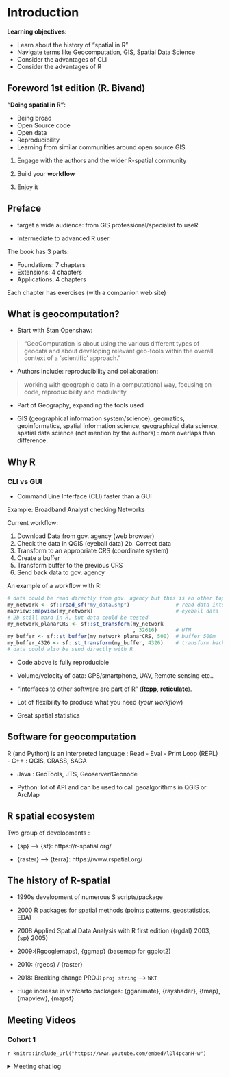 # Introduction

**Learning objectives:**

- Learn about the history of "spatial in R"  
- Navigate terms like Geocomputation, GIS, Spatial Data Science 
- Consider the advantages of CLI  
- Consider the advantages of R

## Foreword 1st edition (R. Bivand) 

**"Doing spatial in R"**:

  - Being broad  
  - Open Source code  
  - Open data  
  - Reproducibility  
  - Learning from similar communities around open source GIS



  1) Engage with the authors and the wider R-spatial community
  
  2) Build your **workflow**

  3) Enjoy it
  
  
## Preface
 
 - target a wide audience: from GIS professional/specialist to useR   
 
 - Intermediate to advanced R user.
 
 The book has 3 parts: 
 
 - Foundations: 7 chapters  
 - Extensions: 4 chapters  
 - Applications: 4 chapters  
 
Each chapter has exercises (with a companion web site) 

## What is geocomputation?

- Start with Stan Openshaw:

> “GeoComputation is about using the various different types of geodata and about developing relevant geo-tools within the overall context of a ‘scientific’ approach.”

- Authors include: reproducibility and collaboration: 

> working with geographic data in a computational way, focusing on code, reproducibility and modularity.

- Part of Geography, expanding the tools used

- GIS (geographical information system/science), geomatics, geoinformatics, spatial information science, geographical data science, spatial data science (not mention by the authors) : more overlaps than difference.

## Why R 

### CLI vs GUI

- Command Line Interface (CLI) faster than a GUI

Example:  Broadband Analyst checking Networks

Current workflow: 

1. Download Data from gov. agency (web browser)  
2. Check the data in QGIS (eyeball data)
2b. Correct data 
3. Transform to an appropriate CRS (coordinate system)
4. Create a buffer
5. Transform buffer to the previous CRS
6. Send back data to gov. agency

An example of a workflow with R:

```{r workflowexample, eval=FALSE}
# data could be read directly from gov. agency but this is an other topic
my_network <- sf::read_sf("my_data.shp")               # read data into R 
mapview::mapview(my_network)                           # eyeball data 
# 2b still hard in R, but data could be tested 
my_network_planarCRS <- sf::st_transform(my_network
                                         , 32616)      # UTM 
my_buffer <- sf::st_buffer(my_network_planarCRS, 500)  # buffer 500m
my_buffer_4326 <- sf::st_transform(my_buffer, 4326)    # transform back 
# data could also be send directly with R
```


- Code above is fully reproducible

- Volume/velocity of data: GPS/smartphone, UAV, Remote sensing etc..   

- "Interfaces to other software are part of R" (**Rcpp**, **reticulate**).

- Lot of flexibility to produce what you need (*your workflow*)

- Great spatial statistics  

## Software for geocomputation 

R (and Python) is an interpreted language : Read - Eval - Print Loop (REPL)  
- C++ : QGIS, GRASS, SAGA

- Java : GeoTools, JTS, Geoserver/Geonode

- Python: lot of API and can be used to call geoalgorithms in QGIS or ArcMap


## R spatial ecosystem

Two group of developments : 

- {sp} --> {sf}: https://r-spatial.org/ 

- {raster} --> {terra}: https://www.rspatial.org/

## The history of R-spatial

- 1990s development of numerous S scripts/package

- 2000  R packages for spatial methods (points patterns, geostatistics, EDA)

- 2008 Applied Spatial Data Analysis with R first edition ({rgdal} 2003, {sp} 2005)

- 2009:{Rgooglemaps}, {ggmap} (basemap for ggplot2)

- 2010: {rgeos} / {raster}

- 2018: Breaking change PROJ: `proj string` --> `WKT` 

- Huge increase in viz/carto packages: {gganimate}, {rayshader}, {tmap}, {mapview}, {mapsf}

## Meeting Videos

### Cohort 1

`r knitr::include_url("https://www.youtube.com/embed/lDl4pcanH-w")`

<details>
<summary> Meeting chat log </summary>

```
00:53:07	Jim Gruman: https://en.wikipedia.org/wiki/JTS_Topology_Suite
01:06:55	olivier leroy: https://docs.google.com/spreadsheets/d/1FApeBJuApgklw1pjJdBp9fKm58wtyBvsBxWJOEBgN4U/edit#gid=0
01:09:23	Abhimanyu Arora: Thank you very much
```
</details>
